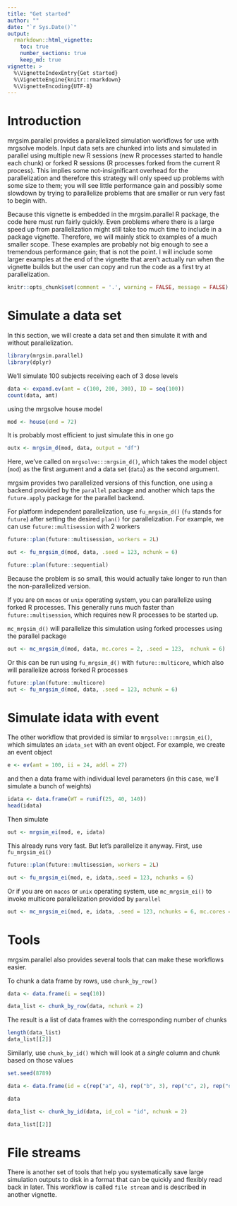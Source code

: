 ```yaml
---
title: "Get started"
author: ""
date: "`r Sys.Date()`"
output: 
  rmarkdown::html_vignette: 
    toc: true
    number_sections: true
    keep_md: true
vignette: >
  %\VignetteIndexEntry{Get started}
  %\VignetteEngine{knitr::rmarkdown}
  %\VignetteEncoding{UTF-8}
---
```



# Introduction
mrgsim.parallel provides a parallelized simulation workflows for use with 
mrgsolve models. Input data sets are chunked into lists and simulated in 
parallel using multiple new R sessions (new R processes started to handle
each chunk) or forked R sessions (R processes forked from the current R 
process). This implies some not-insignificant overhead for the parallelization
and therefore this strategy will only speed up problems with some size to them; 
you will see little performance gain and possibly some slowdown by trying to 
parallelize problems that are smaller or run very fast to begin with.

Because this vignette is embedded in the mrgsim.parallel R package, the code 
here must run fairly quickly. Even problems where there is a large speed up 
from parallelization might still take too much time to include in a package
vignette. Therefore, we will mainly stick to examples of a much smaller scope.
These examples are probably not big enough to see a tremendous performance 
gain; that is not the point. I will include some larger examples at the end 
of the vignette that aren't actually run when the vignette builds but the user
can copy and run the code as a first try at parallelization.


```r
knitr::opts_chunk$set(comment = '.', warning = FALSE, message = FALSE)
```

# Simulate a data set

In this section, we will create a data set and then simulate it with and without
parallelization.

```r
library(mrgsim.parallel)
library(dplyr)
```

We'll simulate 100 subjects receiving each of 3 dose levels

```r
data <- expand.ev(amt = c(100, 200, 300), ID = seq(100))
count(data, amt)
```

using the mrgsolve house model

```r
mod <- house(end = 72)
```

It is probably most efficient to just simulate this in one go

```r
outx <- mrgsim_d(mod, data, output = "df")
```

Here, we've called on `mrgsolve:::mrgsim_d()`, which takes the model object
(`mod`) as the first argument and a data set (`data`) as the second argument.

mrgsim provides two parallelized versions of this function, one using a 
backend provided by the `parallel` package and another which taps the 
`future.apply` package for the parallel backend.

For platform independent parallelization, use `fu_mrgsim_d()` (`fu` stands 
for `future`) after setting the desired `plan()` for parallelization. For 
example, we can use `future::multisession` with 2 workers

```r
future::plan(future::multisession, workers = 2L)
```

```r
out <- fu_mrgsim_d(mod, data, .seed = 123, nchunk = 6)
```

```r
future::plan(future::sequential)
```


Because the problem is so small, this would actually take longer to run than the 
non-parallelized version. 

If you are on `macos` or `unix` operating system, you can parallelize using 
forked R processes. This generally runs much faster than `future::multisession`, 
which requires new R processes to be started up.


`mc_mrgsim_d()` will parallelize this simulation using forked processes
using the parallel package

```r
out <- mc_mrgsim_d(mod, data, mc.cores = 2, .seed = 123,  nchunk = 6)
```

Or this can be run using `fu_mrgsim_d()` with `future::multicore`, which also 
will parallelize across forked R processes

```r
future::plan(future::multicore)
out <- fu_mrgsim_d(mod, data, .seed = 123, nchunk = 6)
```


# Simulate idata with event

The other workflow that provided is similar to `mrgsolve:::mrgsim_ei()`, which
simulates an `idata_set` with an event object. For example, we create an 
event object

```r
e <- ev(amt = 100, ii = 24, addl = 27)
```

and then a data frame with individual level parameters (in this case, we'll 
simulate a bunch of weights)

```r
idata <- data.frame(WT = runif(25, 40, 140))
head(idata)
```

Then simulate

```r
out <- mrgsim_ei(mod, e, idata)
```

This already runs very fast. But let's parallelize it anyway. First, 
use `fu_mrgsim_ei()`

```r
future::plan(future::multisession, workers = 2L)

out <- fu_mrgsim_ei(mod, e, idata,.seed = 123, nchunks = 6)
```

Or if you are on `macos` or `unix` operating system, use `mc_mrgsim_ei()` to 
invoke multicore parallelization provided by `parallel`

```r
out <- mc_mrgsim_ei(mod, e, idata, .seed = 123, nchunks = 6, mc.cores = 2)
```


# Tools

mrgsim.parallel also provides several tools that can make these workflows
easier. 

To chunk a data frame by rows, use `chunk_by_row()`

```r
data <- data.frame(i = seq(10))

data_list <- chunk_by_row(data, nchunk = 2)
```

The result is a list of data frames with the corresponding number of chunks
```r
length(data_list)
data_list[[2]]
```

Similarly, use `chunk_by_id()` which will look at a _single_ column and chunk
based on those values

```r
set.seed(8789)

data <- data.frame(id = c(rep("a", 4), rep("b", 3), rep("c", 2), rep("d", 5)))

data

data_list <- chunk_by_id(data, id_col = "id", nchunk = 2)

data_list[[2]]
```

# File streams

There is another set of tools that help you systematically save large 
simulation outputs to disk in a format that can be quickly and flexibly 
read back in later. This workflow is called `file stream` and is described in 
another vignette.
